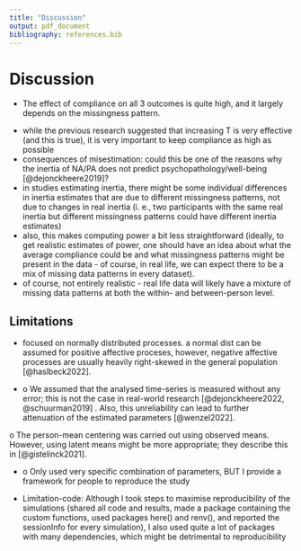 ```yaml
---
title: "Discussion"
output: pdf_document
bibliography: references.bib
---
```


\newpage

# Discussion

-   The effect of compliance on all 3 outcomes is quite high, and it largely depends on the missingness pattern.

<!-- -->

-   while the previous research suggested that increasing T is very effective (and this is true), it is very important to keep compliance as high as possible
-   consequences of misestimation: could this be one of the reasons why the inertia of NA/PA does not predict psychopathology/well-being [@dejonckheere2019]?
-   in studies estimating inertia, there might be some individual differences in inertia estimates that are due to different missingness patterns, not due to changes in real inertia (i. e., two participants with the same real inertia but different missingness patterns could have different inertia estimates)
-   also, this makes computing power a bit less straightforward (ideally, to get realistic estimates of power, one should have an idea about what the average compliance could be and what missingness patterns might be present in the data - of course, in real life, we can expect there to be a mix of missing data patterns in every dataset).
-   of course, not entirely realistic - real life data will likely have a mixture of missing data patterns at both the within- and between-person level.

## Limitations

-   focused on normally distributed processes. a normal dist can be assumed for positive affective proceses, however, negative affective processes are usually heavily right-skewed in the general population [@haslbeck2022].

-   o We assumed that the analysed time-series is measured without any error; this is not the case in real-world research [@dejonckheere2022, @schuurman2019] . Also, this unreliability can lead to further attenuation of the estimated parameters [@wenzel2022].

o The person-mean centering was carried out using observed means. However, using latent means might be more appropriate; they describe this in [@gistelinck2021].

-   o Only used very specific combination of parameters, BUT I provide a framework for people to reproduce the study

-   Limitation-code: Although I took steps to maximise reproducibility of the simulations (shared all code and results, made a package containing the custom functions, used packages here() and renv(), and reported the sessionInfo for every simulation), I also used quite a lot of packages with many dependencies, which might be detrimental to reproducibility
